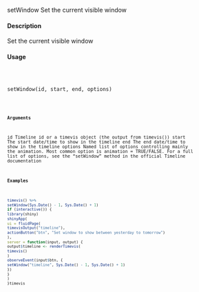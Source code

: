 setWindow
Set the current visible window

#### Description

Set the current visible window

#### Usage
<pre><code>


setWindow(id, start, end, options)

<code></pre>
#### Arguments

id Timeline id or a timevis object (the output from timevis())
start The start date/time to show in the timeline
end The end date/time to show in the timeline
options Named list of options controlling mainly the animation. Most common option
is animation = TRUE/FALSE. For a full list of options, see the "setWindow"
method in the official Timeline documentation

#### Examples
```r

timevis() %>%
setWindow(Sys.Date() - 1, Sys.Date() + 1)
if (interactive()) {
library(shiny)
shinyApp(
ui = fluidPage(
timevisOutput("timeline"),
actionButton("btn", "Set window to show between yesterday to tomorrow")
),
server = function(input, output) {
output$timeline <- renderTimevis(
timevis()
)
observeEvent(input$btn, {
setWindow("timeline", Sys.Date() - 1, Sys.Date() + 1)
})
}
)
}timevis
```
